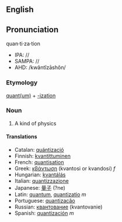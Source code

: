 {{Wikipedia2|Quantization (physics)}}
==English==
==Pronunciation==
quan·ti·za·tion
*IPA: //
*SAMPA: //
*AHD: /kwântĭzāshôn/

=== Etymology ===
[[quantum|quant(um)]] + [[-ization]]

=== Noun ===
#A kind of physics

==== Translations ====
*Catalan: [[quántizació]]
*Finnish: [[kvantittuminen]]
*French: [[quantisation]]
*Greek: [[κβάντωση]] (kvantosi or kvandosi) ''f''
*Hungarian: [[kvantálás]]
*Italian: [[quantizzazione]]
*Japanese: [[量子]] (?ne)
*Latin: [[quantum]], [[quantizatio]] ''m''
*Portuguese: [[quantizacão]]
*Russian: [[квантование]] (kvantovanie)
*Spanish: [[quantización]] ''m''